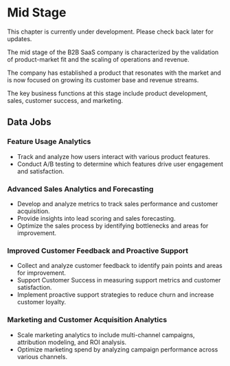 
# Mid Stage

<InformationBox type="info">
  This chapter is currently under development. Please check back later for
  updates.
</InformationBox>

The mid stage of the B2B SaaS company is characterized by the validation of product-market fit
and the scaling of operations and revenue.

The company has established a product that resonates with the market and is now focused on
growing its customer base and revenue streams.

The key business functions at this stage include product development, sales, customer success, and marketing.

## Data Jobs

### Feature Usage Analytics

- Track and analyze how users interact with various product features.
- Conduct A/B testing to determine which features drive user engagement and satisfaction.

### Advanced Sales Analytics and Forecasting

- Develop and analyze metrics to track sales performance and customer acquisition.
- Provide insights into lead scoring and sales forecasting.
- Optimize the sales process by identifying bottlenecks and areas for improvement.

### Improved Customer Feedback and Proactive Support

- Collect and analyze customer feedback to identify pain points and areas for improvement.
- Support Customer Success in measuring support metrics and customer satisfaction.
- Implement proactive support strategies to reduce churn and increase customer loyalty.

### Marketing and Customer Acquisition Analytics

- Scale marketing analytics to include multi-channel campaigns, attribution modeling, and ROI analysis.
- Optimize marketing spend by analyzing campaign performance across various channels.
